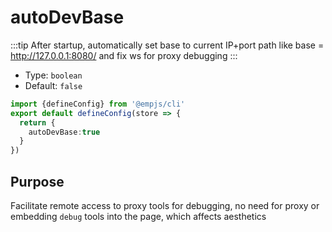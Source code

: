 # autoDevBase
:::tip
After startup, automatically set base to current IP+port path like base = http://127.0.0.1:8080/ and fix ws for proxy debugging
:::

+ Type: `boolean`
+ Default: `false`

```ts title="emp-config.js"
import {defineConfig} from '@empjs/cli'
export default defineConfig(store => {
  return {
    autoDevBase:true
  }
})
```

## Purpose
Facilitate remote access to proxy tools for debugging, no need for proxy or embedding `debug` tools into the page, which affects aesthetics